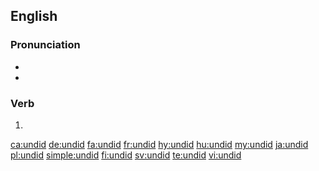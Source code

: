 ==English==

===Pronunciation===
* {{IPA|/ʌnˈdɪd/|lang=en}}
* {{rhymes|ɪd|lang=en}}

===Verb===
{{head|en|verb form}}

# {{en-simple past of|undo}}

[[ca:undid]]
[[de:undid]]
[[fa:undid]]
[[fr:undid]]
[[hy:undid]]
[[hu:undid]]
[[my:undid]]
[[ja:undid]]
[[pl:undid]]
[[simple:undid]]
[[fi:undid]]
[[sv:undid]]
[[te:undid]]
[[vi:undid]]